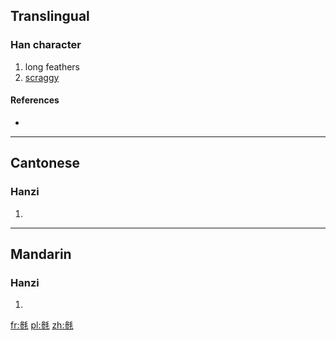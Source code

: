 {{also|毿}}
==Translingual==

===Han character===
{{Han char|rn=82|rad=毛|as=08|sn=12|four=|canj=戈竹竹手山 (IHHQU), X戈竹竹手 (XIHHQ)}}

# long feathers
# [[scraggy]]

====References====
* {{Han ref|kx=0594.261|hdz=32001.070|uh=6BF5|ud=27637}}

----

==Cantonese==

===Hanzi===
{{yue-hanzi|jyut=|y=saam1|tra=毿}}

# {{defn|Cantonese|sort=毛08}}

----

==Mandarin==

===Hanzi===
{{cmn-hanzi|tra=毿|pin=[[sān]] ([[san1]])|wg=san<sup>1</sup>}}

# {{defn|Mandarin|sort=毛08}}

[[fr:毵]]
[[pl:毵]]
[[zh:毵]]